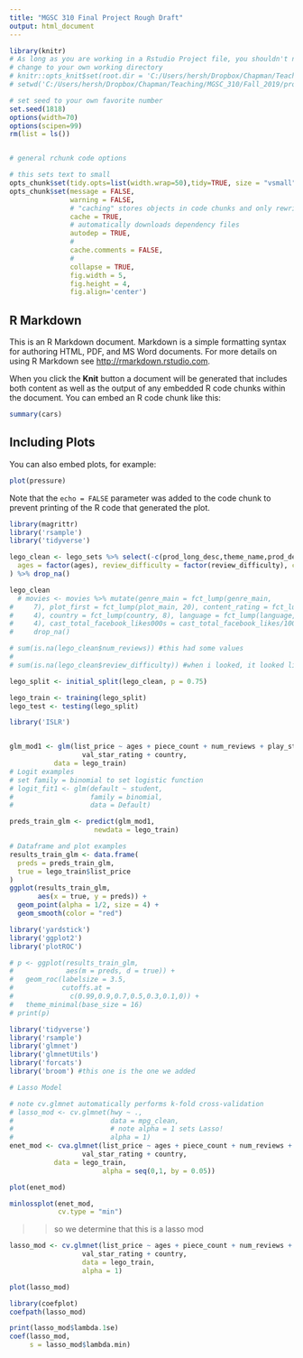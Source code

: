 ```yaml
---
title: "MGSC 310 Final Project Rough Draft"
output: html_document
---
```


```r
library(knitr)
# As long as you are working in a Rstudio Project file, you shouldn't need to 'hard code' directories like this 
# change to your own working directory
# knitr::opts_knit$set(root.dir = 'C:/Users/hersh/Dropbox/Chapman/Teaching/MGSC_310/Fall_2019/problem_sets')
# setwd('C:/Users/hersh/Dropbox/Chapman/Teaching/MGSC_310/Fall_2019/problem_sets')

# set seed to your own favorite number
set.seed(1818)
options(width=70)
options(scipen=99)
rm(list = ls())


# general rchunk code options

# this sets text to small
opts_chunk$set(tidy.opts=list(width.wrap=50),tidy=TRUE, size = "vsmall")  
opts_chunk$set(message = FALSE,                                          
               warning = FALSE,
               # "caching" stores objects in code chunks and only rewrites if you change things
               cache = TRUE,                               
               # automatically downloads dependency files
               autodep = TRUE,
               # 
               cache.comments = FALSE,
               # 
               collapse = TRUE,
               fig.width = 5,  
               fig.height = 4,
               fig.align='center')


```

## R Markdown

This is an R Markdown document. Markdown is a simple formatting syntax for authoring HTML, PDF, and MS Word documents. For more details on using R Markdown see <http://rmarkdown.rstudio.com>.

When you click the **Knit** button a document will be generated that includes both content as well as the output of any embedded R code chunks within the document. You can embed an R code chunk like this:

```r
summary(cars)
```

## Including Plots

You can also embed plots, for example:

```r
plot(pressure)
```

Note that the `echo = FALSE` parameter was added to the code chunk to prevent printing of the R code that generated the plot.










```r

library(magrittr)
library('rsample')
library('tidyverse')

lego_clean <- lego_sets %>% select(-c(prod_long_desc,theme_name,prod_desc,set_name)) %>% mutate(
  ages = factor(ages), review_difficulty = factor(review_difficulty), country = factor(country)
) %>% drop_na()

lego_clean
  # movies <- movies %>% mutate(genre_main = fct_lump(genre_main, 
#     7), plot_first = fct_lump(plot_main, 20), content_rating = fct_lump(content_rating, 
#     4), country = fct_lump(country, 8), language = fct_lump(language, 
#     4), cast_total_facebook_likes000s = cast_total_facebook_likes/1000) %>% 
#     drop_na()

# sum(is.na(lego_clean$num_reviews)) #this had some values
# 
# sum(is.na(lego_clean$review_difficulty)) #when i looked, it looked like this was missing values but it says its not

lego_split <- initial_split(lego_clean, p = 0.75)

lego_train <- training(lego_split)
lego_test <- testing(lego_split)


```


```r
library('ISLR')


glm_mod1 <- glm(list_price ~ ages + piece_count + num_reviews + play_star_rating + review_difficulty + star_rating + 
                  val_star_rating + country, 
           data = lego_train)
# Logit examples
# set family = binomial to set logistic function
# logit_fit1 <- glm(default ~ student,
#                   family = binomial,
#                   data = Default)

```

```r
preds_train_glm <- predict(glm_mod1,
                     newdata = lego_train)

```

```r
# Dataframe and plot examples
results_train_glm <- data.frame(
  preds = preds_train_glm,
  true = lego_train$list_price
)
ggplot(results_train_glm, 
       aes(x = true, y = preds)) +
  geom_point(alpha = 1/2, size = 4) +
  geom_smooth(color = "red")


```
```r
library('yardstick')
library('ggplot2')
library('plotROC')

# p <- ggplot(results_train_glm, 
#             aes(m = preds, d = true)) + 
#   geom_roc(labelsize = 3.5, 
#            cutoffs.at = 
#              c(0.99,0.9,0.7,0.5,0.3,0.1,0)) +
#   theme_minimal(base_size = 16)
# print(p)

```

```r


library('tidyverse')
library('rsample')
library('glmnet')
library('glmnetUtils')
library('forcats')
library('broom') #this one is the one we added

# Lasso Model

# note cv.glmnet automatically performs k-fold cross-validation 
# lasso_mod <- cv.glmnet(hwy ~ .,
#                        data = mpg_clean,
#                        # note alpha = 1 sets Lasso!
#                        alpha = 1)
enet_mod <- cva.glmnet(list_price ~ ages + piece_count + num_reviews + play_star_rating + review_difficulty + star_rating + 
                  val_star_rating + country, 
           data = lego_train,
                       alpha = seq(0,1, by = 0.05))

plot(enet_mod)
```

```r


minlossplot(enet_mod, 
            cv.type = "min")
```

>> so we determine that this is a lasso mod


```r
lasso_mod <- cv.glmnet(list_price ~ ages + piece_count + num_reviews + play_star_rating + review_difficulty + star_rating + 
                  val_star_rating + country, 
                  data = lego_train,
                  alpha = 1)

plot(lasso_mod)


```


```r
library(coefplot)
coefpath(lasso_mod)

```
```r
print(lasso_mod$lambda.1se)
coef(lasso_mod, 
     s = lasso_mod$lambda.min)

```


















